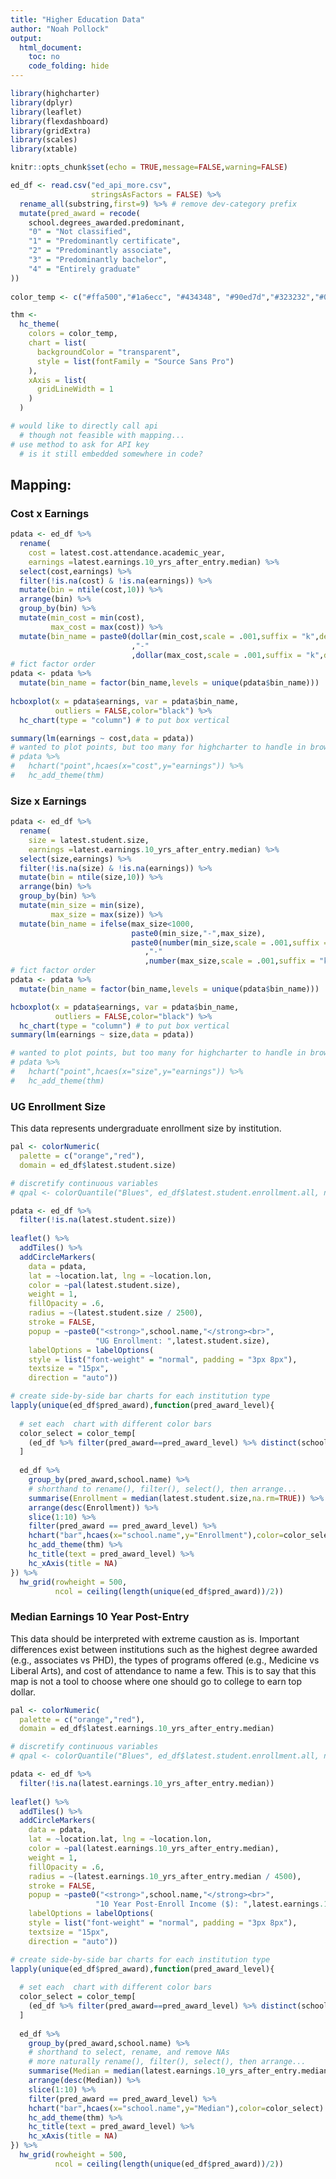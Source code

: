 ```yaml
---
title: "Higher Education Data"
author: "Noah Pollock"
output:
  html_document:
    toc: no
    code_folding: hide
---
```


```r
library(highcharter)
library(dplyr)
library(leaflet)
library(flexdashboard)
library(gridExtra)
library(scales)
library(xtable)

knitr::opts_chunk$set(echo = TRUE,message=FALSE,warning=FALSE)

ed_df <- read.csv("ed_api_more.csv",
                  stringsAsFactors = FALSE) %>% 
  rename_all(substring,first=9) %>% # remove dev-category prefix
  mutate(pred_award = recode(
    school.degrees_awarded.predominant,
    "0" = "Not classified",
    "1" = "Predominantly certificate",
    "2" = "Predominantly associate",
    "3" = "Predominantly bachelor",
    "4" = "Entirely graduate"
))
  
color_temp <- c("#ffa500","#1a6ecc", "#434348", "#90ed7d","#323232","#000000")

thm <- 
  hc_theme(
    colors = color_temp,
    chart = list(
      backgroundColor = "transparent",
      style = list(fontFamily = "Source Sans Pro")
    ),
    xAxis = list(
      gridLineWidth = 1
    )
  )

# would like to directly call api
  # though not feasible with mapping...
# use method to ask for API key
  # is it still embedded somewhere in code?

```

## Mapping: {.tabset data-width=400}

### Cost x Earnings
```r

pdata <- ed_df %>%
  rename(
    cost = latest.cost.attendance.academic_year,
    earnings =latest.earnings.10_yrs_after_entry.median) %>%
  select(cost,earnings) %>%
  filter(!is.na(cost) & !is.na(earnings)) %>%
  mutate(bin = ntile(cost,10)) %>%
  arrange(bin) %>%
  group_by(bin) %>%
  mutate(min_cost = min(cost),
         max_cost = max(cost)) %>%
  mutate(bin_name = paste0(dollar(min_cost,scale = .001,suffix = "k",decimal.mark = ",")
                           ,"-"
                           ,dollar(max_cost,scale = .001,suffix = "k",decimal.mark = ",")))
# fict factor order
pdata <- pdata %>%
  mutate(bin_name = factor(bin_name,levels = unique(pdata$bin_name)))
  
hcboxplot(x = pdata$earnings, var = pdata$bin_name,
          outliers = FALSE,color="black") %>% 
  hc_chart(type = "column") # to put box vertical

summary(lm(earnings ~ cost,data = pdata))
# wanted to plot points, but too many for highcharter to handle in browser
# pdata %>% 
#   hchart("point",hcaes(x="cost",y="earnings")) %>% 
#   hc_add_theme(thm)
```

### Size x Earnings
```r

pdata <- ed_df %>%
  rename(
    size = latest.student.size,
    earnings =latest.earnings.10_yrs_after_entry.median) %>%
  select(size,earnings) %>%
  filter(!is.na(size) & !is.na(earnings)) %>%
  mutate(bin = ntile(size,10)) %>%
  arrange(bin) %>%
  group_by(bin) %>%
  mutate(min_size = min(size),
         max_size = max(size)) %>%
  mutate(bin_name = ifelse(max_size<1000,
                           paste0(min_size,"-",max_size),
                           paste0(number(min_size,scale = .001,suffix = "k")
                              ,"-"
                              ,number(max_size,scale = .001,suffix = "k"))))
# fict factor order
pdata <- pdata %>%
  mutate(bin_name = factor(bin_name,levels = unique(pdata$bin_name)))

hcboxplot(x = pdata$earnings, var = pdata$bin_name,
          outliers = FALSE,color="black") %>% 
  hc_chart(type = "column") # to put box vertical
summary(lm(earnings ~ size,data = pdata))

# wanted to plot points, but too many for highcharter to handle in browser
# pdata %>% 
#   hchart("point",hcaes(x="size",y="earnings")) %>% 
#   hc_add_theme(thm)
```

### UG Enrollment Size

This data represents undergraduate enrollment size by institution.
```r

pal <- colorNumeric(
  palette = c("orange","red"),
  domain = ed_df$latest.student.size)

# discretify continuous variables
# qpal <- colorQuantile("Blues", ed_df$latest.student.enrollment.all, n = 7)

pdata <- ed_df %>%
  filter(!is.na(latest.student.size))
  
leaflet() %>% 
  addTiles() %>%
  addCircleMarkers(
    data = pdata,
    lat = ~location.lat, lng = ~location.lon,
    color = ~pal(latest.student.size),
    weight = 1,
    fillOpacity = .6,
    radius = ~(latest.student.size / 2500),
    stroke = FALSE,
    popup = ~paste0("<strong>",school.name,"</strong><br>",
                   "UG Enrollment: ",latest.student.size),
    labelOptions = labelOptions(
    style = list("font-weight" = "normal", padding = "3px 8px"),
    textsize = "15px",
    direction = "auto"))

```

```r

# create side-by-side bar charts for each institution type
lapply(unique(ed_df$pred_award),function(pred_award_level){
  
  # set each  chart with different color bars
  color_select = color_temp[
    (ed_df %>% filter(pred_award==pred_award_level) %>% distinct(school.degrees_awarded.predominant))$school.degrees_awarded.predominant+1
  ]
  
  ed_df %>%
    group_by(pred_award,school.name) %>%
    # shorthand to rename(), filter(), select(), then arrange...
    summarise(Enrollment = median(latest.student.size,na.rm=TRUE)) %>%
    arrange(desc(Enrollment)) %>%
    slice(1:10) %>%
    filter(pred_award == pred_award_level) %>%
    hchart("bar",hcaes(x="school.name",y="Enrollment"),color=color_select) %>%
    hc_add_theme(thm) %>%
    hc_title(text = pred_award_level) %>%
    hc_xAxis(title = NA)
}) %>%
  hw_grid(rowheight = 500,
          ncol = ceiling(length(unique(ed_df$pred_award))/2))
```

### Median Earnings 10 Year Post-Entry

This data should be interpreted with extreme caustion as is. Important differences exist between institutions such as the highest degree awarded (e.g., associates vs PHD), the types of programs offered (e.g., Medicine vs Liberal Arts), and cost of attendance to name a few. This is to say that this map is not a tool to choose where one should go to college to earn top dollar.

```r

pal <- colorNumeric(
  palette = c("orange","red"),
  domain = ed_df$latest.earnings.10_yrs_after_entry.median)

# discretify continuous variables
# qpal <- colorQuantile("Blues", ed_df$latest.student.enrollment.all, n = 7)

pdata <- ed_df %>%
  filter(!is.na(latest.earnings.10_yrs_after_entry.median))
  
leaflet() %>% 
  addTiles() %>%
  addCircleMarkers(
    data = pdata,
    lat = ~location.lat, lng = ~location.lon,
    color = ~pal(latest.earnings.10_yrs_after_entry.median),
    weight = 1,
    fillOpacity = .6,
    radius = ~(latest.earnings.10_yrs_after_entry.median / 4500),
    stroke = FALSE,
    popup = ~paste0("<strong>",school.name,"</strong><br>",
                   "10 Year Post-Enroll Income ($): ",latest.earnings.10_yrs_after_entry.median),
    labelOptions = labelOptions(
    style = list("font-weight" = "normal", padding = "3px 8px"),
    textsize = "15px",
    direction = "auto"))

```

```r

# create side-by-side bar charts for each institution type
lapply(unique(ed_df$pred_award),function(pred_award_level){
  
  # set each  chart with different color bars
  color_select = color_temp[
    (ed_df %>% filter(pred_award==pred_award_level) %>% distinct(school.degrees_awarded.predominant))$school.degrees_awarded.predominant+1
  ]
  
  ed_df %>%
    group_by(pred_award,school.name) %>%
    # shorthand to select, rename, and remove NAs
    # more naturally rename(), filter(), select(), then arrange...
    summarise(Median = median(latest.earnings.10_yrs_after_entry.median,na.rm=TRUE)) %>%
    arrange(desc(Median)) %>%
    slice(1:10) %>%
    filter(pred_award == pred_award_level) %>%
    hchart("bar",hcaes(x="school.name",y="Median"),color=color_select) %>%
    hc_add_theme(thm) %>%
    hc_title(text = pred_award_level) %>%
    hc_xAxis(title = NA)
}) %>%
  hw_grid(rowheight = 500,
          ncol = ceiling(length(unique(ed_df$pred_award))/2))
```